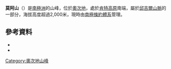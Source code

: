 {{coord|80|46|S|157|57|E|source:GNIS|display=title}}

'''莫阿山'''（{{lang-en|Mount Moa}}）是[[南極洲|南極洲]]的山峰，位於[[奧次地|奧次地]]，處於[[肯特高原|肯特高原]]南端，屬於[[邱吉爾山脈|邱吉爾山脈]]的一部分，海拔高度超過2,000米，現時由[[南極條約體系|南極條約體系]]管理。

==參考資料==
*{{cite gnis | type = antarid | id = 18505| name = Mount Moa | accessdate = 2013-10-27}}
*{{usgs-gazetteer|id=18505}}

{{DEFAULTSORT:Mount Moa}}
[[Category:奧次地山峰|Category:奧次地山峰]]


{{OatesLand-geo-stub}}